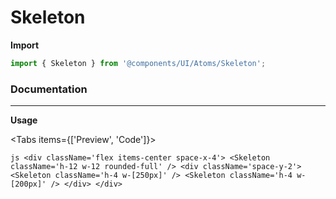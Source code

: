 
# Skeleton

**Import**

```js
import { Skeleton } from '@components/UI/Atoms/Skeleton';
```

### Documentation

---

**Usage**

<Tabs items={['Preview', 'Code']}>
  <Tab>
    <div className='w-full flex justify-center h-56'>
      <div className='flex items-center space-x-4'>
        <Skeleton className='h-12 w-12 rounded-full' />
        <div className='space-y-2'>
          <Skeleton className='h-4 w-[250px]' />
          <Skeleton className='h-4 w-[200px]' />
        </div>
      </div>
    </div>
  </Tab>
  <Tab>
    ```js
    <div className='flex items-center space-x-4'>
      <Skeleton className='h-12 w-12 rounded-full' />
      <div className='space-y-2'>
        <Skeleton className='h-4 w-[250px]' />
        <Skeleton className='h-4 w-[200px]' />
      </div>
    </div>
    ```
  </Tab>
</Tabs>
